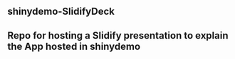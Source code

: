 shinydemo-SlidifyDeck
--------------------

## Repo for hosting a Slidify presentation to explain the App hosted in shinydemo